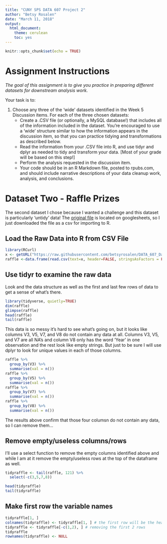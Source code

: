 ```yaml
---
title: "CUNY SPS DATA 607 Project 2"
author: "Betsy Rosalen"
date: "March 11, 2018"
output:
  html_document:
    theme: cerulean
    toc: yes
---
```


```r
knitr::opts_chunk$set(echo = TRUE)
```

# Assignment Instructions

*The goal of this assignment is to give you practice in preparing different datasets for downstream analysis work.*

Your task is to:

1. Choose any three of the 'wide' datasets identified in the Week 5 Discussion items. For each of the three chosen datasets:
    - Create a .CSV file (or optionally, a MySQL database!) that includes all of the information included in the dataset. You're encouraged to use a 'wide' structure similar to how the information appears in the discussion item, so that you can practice tidying and transformations as described below.
    - Read the information from your .CSV file into R, and use tidyr and dplyr as needed to tidy and transform your data. [Most of your grade will be based on this step!]
    - Perform the analysis requested in the discussion item.
    - Your code should be in an R Markdown file, posted to rpubs.com, and should include narrative descriptions of your data cleanup work, analysis, and conclusions.

# Dataset Two - Raffle Prizes

The second dataset I chose because I wanted a challenge and this dataset is particularly 'untidy' data!  The [original file](https://docs.google.com/spreadsheets/d/1A9eYkzMLYgD1T2wAq3xgrdrepC8lz-F3uRhh-YEUk-M/edit?usp=sharing) is located on googlesheets, so I just downloaded the file as a csv for importing to R.

## Load the Raw Data into R from CSV File

```R
library(RCurl) 
x <- getURL("https://raw.githubusercontent.com/betsyrosalen/DATA_607_Data_Acquisition_and_Management/master/Project2/DS2-Raffle%20Prizes.csv") 
raffle <-data.frame(read.csv(text=x, header=FALSE, stringsAsFactors = FALSE))
```

## Use tidyr to examine the raw data

Look and the data structure as well as the first and last few rows of data to get a sense of what's there.

```r
library(tidyverse, quietly=TRUE)
dim(raffle)
glimpse(raffle)
head(raffle)
tail(raffle)
```

This data is so messy it's hard to see what's going on, but it looks like columns V3, V5, V7, and V8 do not contain any data at all.  Columns V3, V5, and V7 are all NA's and column V8 only has the word 'Year' in one observation and the rest look like empty strings. But just to be sure I will use dplyr to look for unique values in each of those columns.

```r
raffle %>% 
  group_by(V3) %>%
  summarise(val = n())
raffle %>% 
  group_by(V5) %>%
  summarise(val = n())
raffle %>% 
  group_by(V7) %>%
  summarise(val = n())
raffle %>% 
  group_by(V8) %>%
  summarise(val = n())
```

The results above confirm that those four columsn do not contain any data, so I can remove them...

## Remove empty/useless columns/rows

I'll use a select function to remove the empty columns identified above and while I am at it remove the empty/useless rows at the top of the dataframe as well.

```r
tidyraffle <- tail(raffle, 121) %>%
  select(-c(3,5,7,8))

head(tidyraffle)
tail(tidyraffle)
```

## Make first row the variable names

```r
tidyraffle[1, ] 
colnames(tidyraffle) <- tidyraffle[1, ] # the first row will be the header
tidyraffle <- tidyraffle[-c(1,2), ] # removing the first 2 rows
tidyraffle
rownames(tidyraffle) <- NULL
```

